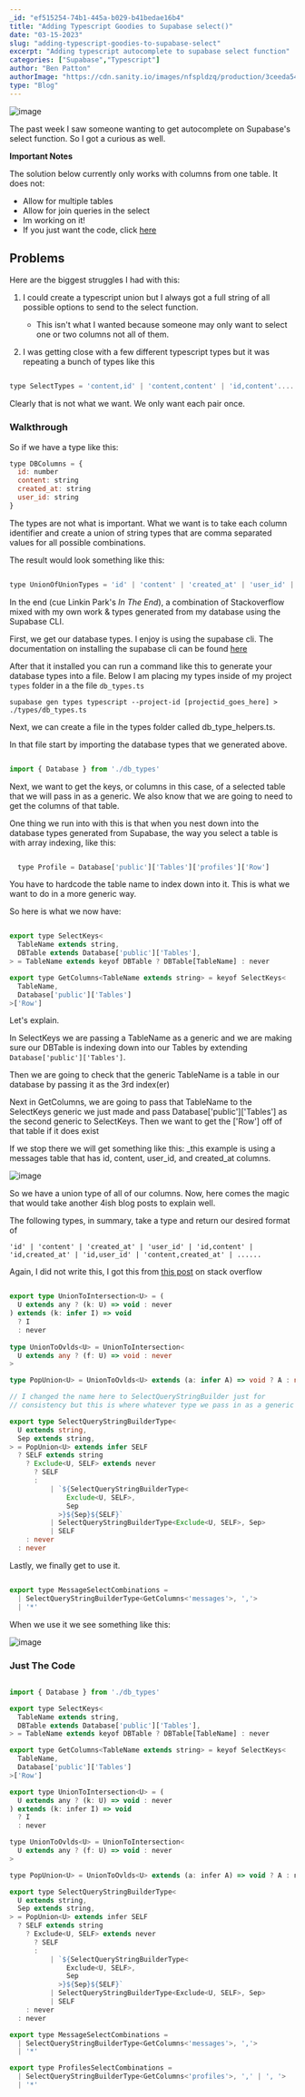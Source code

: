 ```yaml
---
_id: "ef515254-74b1-445a-b029-b41bedae16b4"
title: "Adding Typescript Goodies to Supabase select()"
date: "03-15-2023"
slug: "adding-typescript-goodies-to-supabase-select"
excerpt: "Adding typescript autocomplete to supabase select function"
categories: ["Supabase","Typescript"]
author: "Ben Patton"
authorImage: "https://cdn.sanity.io/images/nfspldzq/production/3ceeda54221c7c0614ecc51f955c7be39a1da34e-512x512.jpg"
type: "Blog"
---
```


![image](https://cdn.sanity.io/images/nfspldzq/production/34e19071092e9a78b57770f2b4dd29d17f0909bb-500x500.png?w=450)

The past week I saw someone wanting to get autocomplete on Supabase's select function. So I got a curious as well. 

**Important Notes**

The solution below currently only works with columns from one table. It does not: 

- Allow for multiple tables
- Allow for join queries in the select
- Im working on it!
- If you just want the code, click [here](https://benapatton.dev/articles/adding-typescript-goodies-to-supabase-select#just-the-code)

## Problems

Here are the biggest struggles I had with this: 

1. I could create a typescript union but I always got a full string of all possible options to send to the select function.

    - This isn't what I wanted because someone may only want to select one or two columns not all of them. 

2. I was getting close with a few different typescript types but it was repeating a bunch of types like this

```jsx

type SelectTypes = 'content,id' | 'content,content' | 'id,content'.....

```

Clearly that is not what we want. We only want each pair once. 

### Walkthrough

So if we have a type like this: 

```jsx
type DBColumns = {
  id: number
  content: string
  created_at: string
  user_id: string
}
```

The types are not what is important. What we want is to take each column identifier and create a union of string types that are comma separated values for all possible combinations. 

The result would look something like this: 

```jsx

type UnionOfUnionTypes = 'id' | 'content' | 'created_at' | 'user_id' | 'id,content' | 'id,created_at' | 'id,user_id' | 'content,created_at' | ......

```

In the end (cue Linkin Park's _In The End_), a combination of Stackoverflow mixed with my own work & types generated from my database using the Supabase CLI. 

First, we get our database types. I enjoy is using the supabase cli. The documentation on installing the supabase cli can be found [here](https://supabase.com/docs/guides/cli)

After that it installed you can run a command like this to generate your database types into a file. Below I am placing my types inside of my project `types` folder in a the file `db_types.ts`

`supabase gen types typescript --project-id [projectid_goes_here] > ./types/db_types.ts`

Next, we can create a file in the types folder called db_type_helpers.ts.

In that file start by importing the database types that we generated above.

```jsx

import { Database } from './db_types'


```

Next, we want to get the keys, or columns in this case, of a selected table that we will pass in as a generic. We also know that we are going to need to get the columns of that table. 

One thing we run into with this is that when you nest down into the database types generated from Supabase, the way you select a table is with array indexing, like this: 

```jsx

  type Profile = Database['public']['Tables']['profiles']['Row']

```

You have to hardcode the table name to index down into it. This is what we want to do in a more generic way. 

So here is what we now have: 

```jsx

export type SelectKeys<
  TableName extends string,
  DBTable extends Database['public']['Tables'],
> = TableName extends keyof DBTable ? DBTable[TableName] : never

export type GetColumns<TableName extends string> = keyof SelectKeys<
  TableName,
  Database['public']['Tables']
>['Row']

```

Let's explain.

In SelectKeys we are passing a TableName as a generic and we are making sure our DBTable is indexing down into our Tables by extending `Database['public']['Tables']`.

Then we are going to check that the generic TableName is a table in our database by passing it as the 3rd index(er)

Next in GetColumns, we are going to pass that TableName to the SelectKeys generic we just made and pass Database['public']['Tables'] as the second generic to SelectKeys. Then we want to get the ['Row'] off of that table if it does exist

If we stop there we will get something like this: _this example is using a messages table that has id, content, user_id, and created_at columns.

![image](https://cdn.sanity.io/images/nfspldzq/production/b521d032feab8041aba948b8ae57444a9ab3d07c-942x278.png?w=450)

So we have a union type of all of our columns. Now, here comes the magic that would take another 4ish blog posts to explain well.

The following types, in summary, take a type and return our desired format of 

`'id' | 'content' | 'created_at' | 'user_id' | 'id,content' | 'id,created_at' | 'id,user_id' | 'content,created_at' | ......`

Again, I did not write this, I got this from [this post](https://stackoverflow.com/questions/59471947/define-a-typescript-string-type-of-comma-separated-union-types) on stack overflow


```ts

export type UnionToIntersection<U> = (
  U extends any ? (k: U) => void : never
) extends (k: infer I) => void
  ? I
  : never
  
type UnionToOvlds<U> = UnionToIntersection<
  U extends any ? (f: U) => void : never
>

type PopUnion<U> = UnionToOvlds<U> extends (a: infer A) => void ? A : never

// I changed the name here to SelectQueryStringBuilder just for 
// consistency but this is where whatever type we pass in as a generic // will get converted to the comma separated values we are looking for

export type SelectQueryStringBuilderType<
  U extends string,
  Sep extends string,
> = PopUnion<U> extends infer SELF
  ? SELF extends string
    ? Exclude<U, SELF> extends never
      ? SELF
      :
          | `${SelectQueryStringBuilderType<
              Exclude<U, SELF>,
              Sep
            >}${Sep}${SELF}`
          | SelectQueryStringBuilderType<Exclude<U, SELF>, Sep>
          | SELF
    : never
  : never

```

Lastly, we finally get to use it.

```jsx

export type MessageSelectCombinations =
  | SelectQueryStringBuilderType<GetColumns<'messages'>, ','>
  | '*'

```

When we use it we see something like this: 

![image](https://cdn.sanity.io/images/nfspldzq/production/1e2fa40dac64085a88cb574cdc51d3e88f8940af-1966x276.png?w=450)

### Just The Code

```jsx

import { Database } from './db_types'

export type SelectKeys<
  TableName extends string,
  DBTable extends Database['public']['Tables'],
> = TableName extends keyof DBTable ? DBTable[TableName] : never

export type GetColumns<TableName extends string> = keyof SelectKeys<
  TableName,
  Database['public']['Tables']
>['Row']

export type UnionToIntersection<U> = (
  U extends any ? (k: U) => void : never
) extends (k: infer I) => void
  ? I
  : never

type UnionToOvlds<U> = UnionToIntersection<
  U extends any ? (f: U) => void : never
>

type PopUnion<U> = UnionToOvlds<U> extends (a: infer A) => void ? A : never

export type SelectQueryStringBuilderType<
  U extends string,
  Sep extends string,
> = PopUnion<U> extends infer SELF
  ? SELF extends string
    ? Exclude<U, SELF> extends never
      ? SELF
      :
          | `${SelectQueryStringBuilderType<
              Exclude<U, SELF>,
              Sep
            >}${Sep}${SELF}`
          | SelectQueryStringBuilderType<Exclude<U, SELF>, Sep>
          | SELF
    : never
  : never

export type MessageSelectCombinations =
  | SelectQueryStringBuilderType<GetColumns<'messages'>, ','>
  | '*'

export type ProfilesSelectCombinations =
  | SelectQueryStringBuilderType<GetColumns<'profiles'>, ',' | ', '>
  | '*'

```




